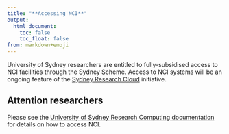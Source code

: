 ```yaml
---
title: "**Accessing NCI**"
output:
  html_document:
    toc: false
    toc_float: false
from: markdown+emoji
---
```


University of Sydney researchers are entitled to fully-subsidised access to NCI facilities through the Sydney Scheme. Access to NCI systems will be an ongoing feature of the [Sydney Research Cloud](https://intranet.sydney.edu.au/research-support/managing-research/facilities-and-tools/sydney-research-cloud.html) initiative. 

:::{.callout-note}
## Attention researchers
Please see the [University of Sydney Research Computing documentation](https://sydneyuni.atlassian.net/wiki/spaces/RC/pages/3448733944/NCI-Sydney+Scheme) for details on how to access NCI.
:::


